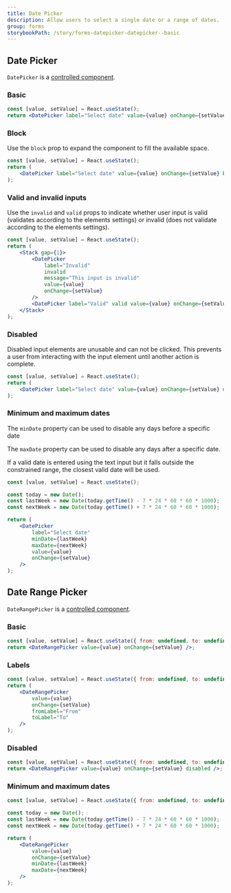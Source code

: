 ```yaml
---
title: Date Picker
description: Allow users to select a single date or a range of dates.
group: forms
storybookPath: /story/forms-datepicker-datepicker--basic
---
```


## Date Picker

`DatePicker` is a [controlled component](https://reactjs.org/docs/forms.html#controlled-components).

### Basic

```jsx live
const [value, setValue] = React.useState();
return <DatePicker label="Select date" value={value} onChange={setValue} />;
```

### Block

Use the `block` prop to expand the component to fill the available space.

```jsx live
const [value, setValue] = React.useState();
return (
	<DatePicker label="Select date" value={value} onChange={setValue} block />
);
```

### Valid and invalid inputs

Use the `invalid` and `valid` props to indicate whether user input is valid (validates according to the elements settings) or invalid (does not validate according to the elements settings).

```jsx live
const [value, setValue] = React.useState();
return (
	<Stack gap={1}>
		<DatePicker
			label="Invalid"
			invalid
			message="This input is invalid"
			value={value}
			onChange={setValue}
		/>
		<DatePicker label="Valid" valid value={value} onChange={setValue} />
	</Stack>
);
```

### Disabled

Disabled input elements are unusable and can not be clicked. This prevents a user from interacting with the input element until another action is complete.

```jsx live
const [value, setValue] = React.useState();
return (
	<DatePicker label="Select date" value={value} onChange={setValue} disabled />
);
```

### Minimum and maximum dates

The `minDate` property can be used to disable any days before a specific date

The `maxDate` property can be used to disable any days after a specific date.

If a valid date is entered using the text input but it falls outside the constrained range, the closest valid date will be used.

```jsx live
const [value, setValue] = React.useState();

const today = new Date();
const lastWeek = new Date(today.getTime() - 7 * 24 * 60 * 60 * 1000);
const nextWeek = new Date(today.getTime() + 7 * 24 * 60 * 60 * 1000);

return (
	<DatePicker
		label="Select date"
		minDate={lastWeek}
		maxDate={nextWeek}
		value={value}
		onChange={setValue}
	/>
);
```

## Date Range Picker

`DateRangePicker` is a [controlled component](https://reactjs.org/docs/forms.html#controlled-components).

### Basic

```jsx live
const [value, setValue] = React.useState({ from: undefined, to: undefined });
return <DateRangePicker value={value} onChange={setValue} />;
```

### Labels

```jsx live
const [value, setValue] = React.useState({ from: undefined, to: undefined });
return (
	<DateRangePicker
		value={value}
		onChange={setValue}
		fromLabel="From"
		toLabel="To"
	/>
);
```

### Disabled

```jsx live
const [value, setValue] = React.useState({ from: undefined, to: undefined });
return <DateRangePicker value={value} onChange={setValue} disabled />;
```

### Minimum and maximum dates

```jsx live
const [value, setValue] = React.useState({ from: undefined, to: undefined });

const today = new Date();
const lastWeek = new Date(today.getTime() - 7 * 24 * 60 * 60 * 1000);
const nextWeek = new Date(today.getTime() + 7 * 24 * 60 * 60 * 1000);

return (
	<DateRangePicker
		value={value}
		onChange={setValue}
		minDate={lastWeek}
		maxDate={nextWeek}
	/>
);
```
